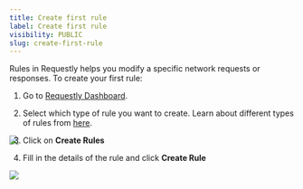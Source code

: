 ```yaml
---
title: Create first rule
label: Create first rule
visibility: PUBLIC
slug: create-first-rule
---
```


Rules in Requestly helps you modify a specific network requests or responses. To create your first rule:

1. Go to [Requestly Dashboard](https://app.requestly.io/rules/create).

2) Select which type of rule you want to create. Learn about different types of rules from [here](https://developers.requestly.com/http-rules/overview/).

<Image src="https://imagedelivery.net/IEMzXmjRvW0g933AN5ejrA/wwwnotionso-image-prod-files-secures3us-west-2amazonawscom-8e04dd23-74cd-4c44-8158-4238eac359d1-36aebfa3-46cd-4875-915f-1645a2d1b432-ss-2_17png/public" align="left" />

3. Click on **Create Rules**

4) Fill in the details of the rule and click **Create Rule**

<Image src="https://imagedelivery.net/IEMzXmjRvW0g933AN5ejrA/wwwnotionso-image-prod-files-secures3us-west-2amazonawscom-8e04dd23-74cd-4c44-8158-4238eac359d1-db639f1d-9560-43af-b269-887b942d8299-ss-2_15png/public" align="left" />
